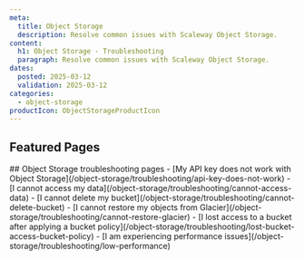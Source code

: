 ```yaml
---
meta:
  title: Object Storage
  description: Resolve common issues with Scaleway Object Storage.
content:
  h1: Object Storage - Troubleshooting
  paragraph: Resolve common issues with Scaleway Object Storage.
dates:
  posted: 2025-03-12
  validation: 2025-03-12
categories:
  - object-storage
productIcon: ObjectStorageProductIcon
---
```


<ProductHeader
  productName="Object Storage troubleshooting"
  productLogo="objectStorage"
  description="Resolve common issues with Scaleway Object Storage."
/>

## Featured Pages
<Grid>
    <DefaultCard
      title="Object Storage FAQ"
      description="General information on Object Storage"
      url="/object-storage/faq"
      label="See more"
    />
    <DefaultCard
      title="Bucket Policies Overview"
      description="Information and examples on Bucket policies."
      url="/object-storage/api-cli/bucket-policy/"
      label="See more"
    />
    <DefaultCard
      title="API calls list"
      description="List of supported API calls."
      url="/object-storage/api-cli/using-api-call-list/"
      label="See more"
    />
</Grid>
<Grid>
    <DefaultCard
      title="Optimize your Object Storage performance"
      description="Tips to optimize your deployment."
      url="/object-storage/reference-content/optimize-object-storage-performance/"
      label="See more"
    />
    <DefaultCard
      title="Amazon S3 and IAM permissions equivalence"
      description="Authorized operations per permissions set."
      url="/object-storage/reference-content/s3-iam-permissions-equivalence/"
      label="See more"
    />
    <DefaultCard
      title="Migrating data from one bucket to another"
      description="Transfer objects between two buckets."
      url="/object-storage/api-cli/migrating-buckets/"
      label="See more"
    />
</Grid>
## Object Storage troubleshooting pages

<LinksList>
  - [My API key does not work with Object Storage](/object-storage/troubleshooting/api-key-does-not-work)
  - [I cannot access my data](/object-storage/troubleshooting/cannot-access-data)
  - [I cannot delete my bucket](/object-storage/troubleshooting/cannot-delete-bucket)
  - [I cannot restore my objects from Glacier](/object-storage/troubleshooting/cannot-restore-glacier)
  - [I lost access to a bucket after applying a bucket policy](/object-storage/troubleshooting/lost-bucket-access-bucket-policy)
  - [I am experiencing performance issues](/object-storage/troubleshooting/low-performance)
</LinksList>
